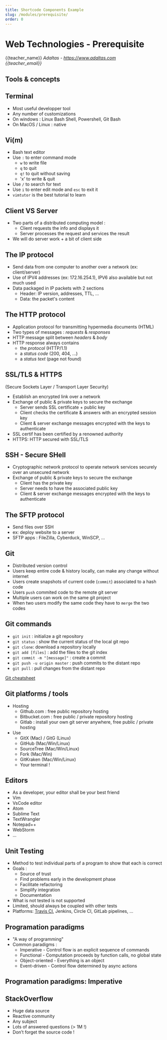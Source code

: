 ```yaml
---
title: Shortcode Components Example
slug: /modules/prerequisite/
order: 0
---
```


<DeckTitle title="gatsby-theme-slidedeck" subtitle="Slide decks w/ mdx + Gatsby" />

# Web Technologies - Prerequisite


{{teacher_name}}
<i>Adaltas - https://www.adaltas.com</i><br/>
<i>{{teacher_email}}</i>

## Tools & concepts

## Terminal

* Most useful developper tool
* Any number of customizations
* On windows : Linux Bash Shell, Powershell, Git Bash
* On MacOS / Linux : native

## Vi(m)

* Bash text editor
* Use `:` to enter command mode
  * `w` to write file
  * `q` to quit
  * `q!` to quit without saving
  * 'x' to write & quit
* Use `/` to search for text
* Use `i` to enter edit mode and `esc` to exit it
* `vimtutor` is the best tutorial to learn

## Client VS Server

* Two parts of a distributed computing model :
  * Client requests the info and displays it
  * Server processes the request and services the result
* We will do server work + a bit of client side

## The IP protocol

* Send data from one computer to another over a network (ex: client/server)
* Use of IPV4 addresses (ex: 172.16.254.1), IPV6 also available but not much used
* Data packaged in IP packets with 2 sections
  * Header: IP version, addresses, TTL, ...
  * Data: the packet's content

## The HTTP protocol

* Application protocol for transmitting hypermedia documents (HTML)
* Two types of messages : *requests* & *responses*
* HTTP message split between *headers* & *body*
* HTTP response always contains
  * the *protocol* (HTTP/1.1)
  * a *status code* (200, 404, ...)
  * a *status text* (page not found)

## SSL/TLS & HTTPS
(Secure Sockets Layer / Transport Layer Security)
* Establish an encrypted link over a network
* Exchange of public & private keys to secure the exchange
  * Server sends SSL certificate + public key
  * Client checks the certificate & answers with an encrypted session key
  * Client & server exchange messages encrypted with the keys to authenticate
* SSL certif has been certified by a renowned authority
* HTTPS: HTTP secured with SSL/TLS


## SSH - Secure SHell

* Cryptographic network protocol to operate network services securely over an unsecured network
* Exchange of public & private keys to secure the exchange
  * Client has the private key
  * Server needs to have the associated public key
  * Client & server exchange messages encrypted with the keys to authenticate

## The SFTP protocol

* Send files over SSH
* ex: deploy website to a server
* SFTP apps : FileZilla, Cyberduck, WinSCP, ...

## Git

* Distributed version control
* Users keep entire code & history locally, can make any change without internet
* Users create snapshots of current code (`commit`) associated to a hash code
* Users `push` commited code to the remote git server
* Multiple users can work on the same git project
* When two users modify the same code they have to `merge` the two codes

## Git commands

* `git init` : initialize a git repository
* `git status` : show the current status of the local git repo
* `git clone`: download a repository locally
* `git add [files]` : add the files to the git index
* `git commit -m "[message]"` : create a commit
* `git push -u origin master` : push commits to the distant repo
* `git pull` : pull changes from the distant repo

[Git cheatsheet](https://git-tower.com/blog/git-cheat-sheet/)

## Git platforms / tools

* Hosting
  * Github.com : free public repository hosting
  * Bitbucket.com : free public / private repository hosting
  * Gitlab : install your own git server anywhere, free public / private hosting
* Use
  * GitX (Mac) / GitG (Linux)
  * GitHub (Mac/Win/Linux)
  * SourceTree (Mac/Win/Linux)
  * Fork (Mac/Win)
  * GitKraken (Mac/Win/Linux)
  * Your terminal !

## Editors

* As a developer, your editor shall be your best friend
* Vim
* VsCode editor
* Atom
* Sublime Text
* TextWrangler 
* Notepad++
* WebStorm
* ...

## Unit Testing

* Method to test individual parts of a program to show that each is correct
* Goals :
  * Source of trust
  * Find problems early in the development phase
  * Facilitate refactoring
  * Simplify integration
  * Documentation
* What is not tested is not supported
* Limited, should always be coupled with other tests
* Platforms: [Travis CI](http://travis-ci.org), Jenkins, Circle CI, GitLab pipelines, ...

## Programation paradigms

* "A way of programming"
* Common paradigms :
  * Imperative - Control flow is an explicit sequence of commands
  * Functional - Computation proceeds by function calls, no global state
  * Object-oriented - Everything is an object
  * Event-driven - Control flow determined by async actions

## Programation paradigms: Imperative

## StackOverflow

* Huge data source
* Reactive community
* Any subject
* Lots of answered questions (> 1M !)
* Don’t forget the source code !


<DeckEnd title="Thanks for looking!" />
